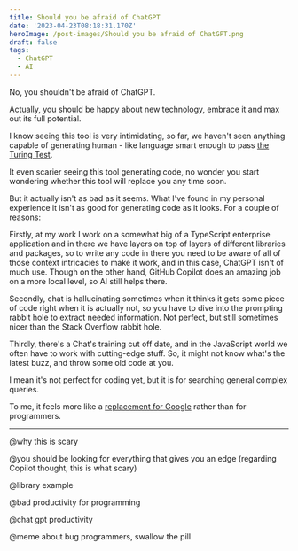 ```yaml
---
title: Should you be afraid of ChatGPT
date: '2023-04-23T08:18:31.170Z'
heroImage: /post-images/Should you be afraid of ChatGPT.png
draft: false
tags:
  - ChatGPT
  - AI
---
```


No, you shouldn't be afraid of ChatGPT.

Actually, you should be happy about new technology, embrace it and max out its full potential.

I know seeing this tool is very intimidating, so far, we haven't seen anything capable of generating human - like language smart enough to pass [the Turing Test](https://en.wikipedia.org/wiki/Turing_test).

It even scarier seeing this tool generating code, no wonder you start wondering whether this tool will replace you any time soon.

But it actually isn't as bad as it seems. What I've found in my personal experience it isn't as good for generating code as it looks. For a couple of reasons:

Firstly, at my work I work on a somewhat big of a TypeScript enterprise application and in there we have layers on top of layers of different libraries and packages, so to write any code in there you need to be aware of all of those context intricacies to make it work, and in this case, ChatGPT isn't of much use. Though on the other hand, GitHub Copilot does an amazing job on a more local level, so AI still helps there.

Secondly, chat is hallucinating sometimes when it thinks it gets some piece of code right when it is actually not, so you have to dive into the prompting rabbit hole to extract needed information. Not perfect, but still sometimes nicer than the Stack Overflow rabbit hole.

Thirdly, there's a Chat's training cut off date, and in the JavaScript world we often have to work with cutting-edge stuff. So, it might not know what's the latest buzz, and throw some old code at you.

I mean it's not perfect for coding yet, but it is for searching general complex queries.

To me, it feels more like a [replacement for Google](https://alex-code.com/post/2023-04-22-why-chatgpt-is-better-than-google) rather than for programmers.

***

@why this is scary

@you should be looking for everything that gives you an edge (regarding Copilot thought, this is what scary)

@library example

@bad productivity for programming

@chat gpt productivity

@meme about bug programmers, swallow the pill
